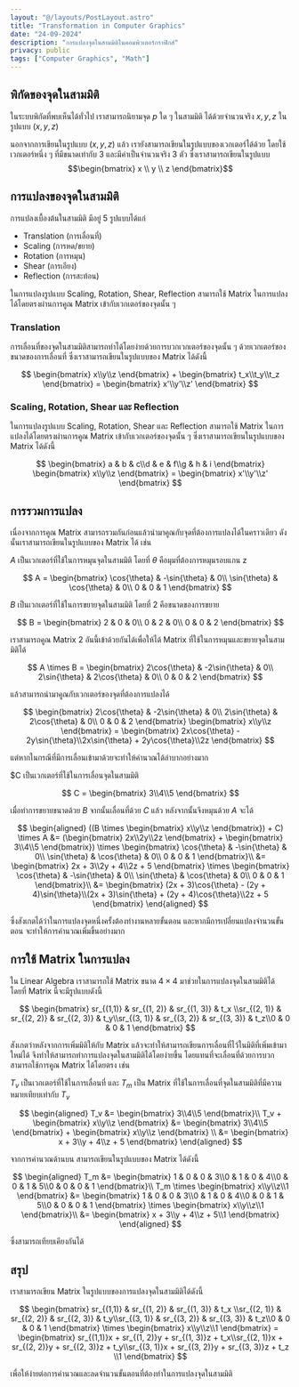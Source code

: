 ```yaml
---
layout: "@/layouts/PostLayout.astro"
title: "Transformation in Computer Graphics"
date: "24-09-2024"
description: "การแปลงจุดในสามมิติในคอมพิวเตอร์กราฟิกส์"
privacy: public
tags: ["Computer Graphics", "Math"]
---
```


## พิกัดของจุดในสามมิติ

ในระบบพิกัดที่พบเห็นได้ทั่วไป เราสามารถนิยามจุด $p$ ใด ๆ ในสามมิติ ได้ด้วยจำนวนจริง $x, y, z$ ในรูปแบบ $(x, y, z)$

นอกจากการเขียนในรูปแบบ $(x, y, z)$ แล้ว เรายังสามารถเขียนในรูปแบบของเวกเตอร์ได้ด้วย โดยใช้เวกเตอร์หนึ่ง ๆ ที่มีขนาดเท่ากับ 3 และมีค่าเป็นจำนวนจริง 3 ตัว ซึ่งเราสามารถเขียนในรูปแบบ$$\begin{bmatrix} x \\ y \\ z \end{bmatrix}$$

## การแปลงของจุดในสามมิติ

การแปลงเบื้องต้นในสามมิติ มีอยู่ 5 รูปแบบได้แก่

- Translation (การเลื่อนที่)
- Scaling (การหด/ขยาย)
- Rotation (การหมุน)
- Shear (การเอียง)
- Reflection (การสะท้อน)

ในการแปลงรูปแบบ Scaling, Rotation, Shear, Reflection สามารถใช้ Matrix ในการแปลงได้โดยตรงผ่านการคูณ Matrix เข้ากับเวกเตอร์ของจุดนั้น ๆ

### Translation

การเลื่อนที่ของจุดในสามมิติสามารถทำได้โดยง่ายด้วยการบวกเวกเตอร์ของจุดนั้น ๆ ด้วยเวกเตอร์ของขนาดของการเลื่อนที่ ซึ่งเราสามารถเขียนในรูปแบบของ Matrix ได้ดังนี้

$$
\begin{bmatrix} x\\y\\z \end{bmatrix} + \begin{bmatrix} t_x\\t_y\\t_z \end{bmatrix} = \begin{bmatrix} x'\\y'\\z' \end{bmatrix}
$$

### Scaling, Rotation, Shear และ Reflection

ในการแปลงรูปแบบ Scaling, Rotation, Shear และ Reflection สามารถใช้ Matrix ในการแปลงได้โดยตรงผ่านการคูณ Matrix เข้ากับเวกเตอร์ของจุดนั้น ๆ ซึ่งเราสามารถเขียนในรูปแบบของ Matrix ได้ดังนี้

$$
\begin{bmatrix} a & b & c\\d & e & f\\g & h & i \end{bmatrix} \begin{bmatrix} x\\y\\z \end{bmatrix} = \begin{bmatrix} x'\\y'\\z' \end{bmatrix}
$$

## การรวมการแปลง

เนื่องจากการคูณ Matrix สามารถรวมกันก่อนแล้วนำมาคูณกับจุดที่ต้องการแปลงได้ในคราวเดียว ดังนั้นเราสามารถเขียนในรูปแบบของ Matrix ได้ เช่น

$A$ เป็นเวกเตอร์ที่ใช้ในการหมุนจุดในสามมิติ โดยที่ $\theta$ คือมุมที่ต้องการหมุนรอบแกน z

$$
A = \begin{bmatrix} \cos{\theta} & -\sin{\theta} & 0\\ \sin{\theta} & \cos{\theta} & 0\\ 0 & 0 & 1 \end{bmatrix}
$$

$B$ เป็นเวกเตอร์ที่ใช้ในการขยายจุดในสามมิติ โดยที่ 2 คือขนาดของการขยาย

$$
B = \begin{bmatrix} 2 & 0 & 0\\ 0 & 2 & 0\\ 0 & 0 & 2 \end{bmatrix}
$$

เราสามารถคูณ Matrix 2 อันนี้เข้าด้วยกันได้เพื่อให้ได้ Matrix ที่ใช้ในการหมุนและขยายจุดในสามมิติได้

$$
A \times B = \begin{bmatrix} 2\cos{\theta} & -2\sin{\theta} & 0\\ 2\sin{\theta} & 2\cos{\theta} & 0\\ 0 & 0 & 2 \end{bmatrix}
$$

แล้วสามารถนำมาคูณกับเวกเตอร์ของจุดที่ต้องการแปลงได้

$$
\begin{bmatrix} 2\cos{\theta} & -2\sin{\theta} & 0\\ 2\sin{\theta} & 2\cos{\theta} & 0\\ 0 & 0 & 2 \end{bmatrix} \begin{bmatrix} x\\y\\z \end{bmatrix} = \begin{bmatrix} 2x\cos{\theta} - 2y\sin{\theta}\\2x\sin{\theta} + 2y\cos{\theta}\\2z \end{bmatrix}
$$

แต่หากในกรณีที่มีการเลื่อนเข้ามาด้วยจะทำให้คำนวณได้ลำบากอย่างมาก

$C เป็นเวกเตอร์ที่ใช้ในการเลื่อนจุดในสามมิติ

$$
C = \begin{bmatrix} 3\\4\\5 \end{bmatrix}
$$

เมื่อทำการขยายขนาดด้วย $B$ จากนั้นเลื่อนที่ด้วย $C$ แล้ว หลังจากนั้นจึงหมุนด้วย $A$ จะได้

$$
\begin{aligned}
  ((B \times \begin{bmatrix} x\\y\\z \end{bmatrix}) + C) \times A &= (\begin{bmatrix} 2x\\2y\\2z \end{bmatrix} + \begin{bmatrix} 3\\4\\5 \end{bmatrix}) \times \begin{bmatrix} \cos{\theta} & -\sin{\theta} & 0\\ \sin{\theta} & \cos{\theta} & 0\\ 0 & 0 & 1 \end{bmatrix}\\
  &= \begin{bmatrix} 2x + 3\\2y + 4\\2z + 5 \end{bmatrix} \times \begin{bmatrix} \cos{\theta} & -\sin{\theta} & 0\\ \sin{\theta} & \cos{\theta} & 0\\ 0 & 0 & 1 \end{bmatrix}\\
  &= \begin{bmatrix} (2x + 3)\cos{\theta} - (2y + 4)\sin{\theta}\\(2x + 3)\sin{\theta} + (2y + 4)\cos{\theta}\\2z + 5 \end{bmatrix}
\end{aligned}
$$

ซึ่งสังเกตได้ว่าในการแปลงจุดหนึ่งครั้งต้องทำงานหลายขั้นตอน และหากมีการเปลี่ยนแปลงจำนวนขั้นตอน จะทำให้การคำนวณเพิ่มขึ้นอย่างมาก

## การใช้ Matrix ในการแปลง

ใน Linear Algebra เราสามารถใช้ Matrix ขนาด $4 \times 4$ มาช่วยในการแปลงจุดในสามมิติได้ โดยที่ Matrix นี้จะมีรูปแบบดังนี้

$$
\begin{bmatrix} sr_{(1,1)} & sr_{(1, 2)} & sr_{(1, 3)} & t_x \\sr_{(2, 1)} & sr_{(2, 2)} & sr_{(2, 3)} & t_y\\sr_{(3, 1)} & sr_{(3, 2)} & sr_{(3, 3)} & t_z\\0 & 0 & 0 & 1 \end{bmatrix}
$$

สังเกตว่าหลังจากการเพิ่มมิติให้กับ Matrix แล้วจะทำให้สามารถเขียนการเลื่อนที่ไว้ในมิติที่เพิ่มเข้ามาใหม่ได้ จึงทำให้สามารถทำการแปลงจุดในสามมิติได้โดยง่ายขึ้น โดยแทนที่จะเลื่อนที่ด้วยการบวกสามารถใช้การคูณ Matrix ได้โดยตรง เช่น

$T_v$ เป็นเวกเตอร์ที่ใช้ในการเลื่อนที่ และ $T_m$ เป็น Matrix ที่ใช้ในการเลื่อนที่จุดในสามมิติที่มีความหมายเทียบเท่ากับ $T_v$

$$
\begin{aligned}
  T_v &= \begin{bmatrix} 3\\4\\5 \end{bmatrix}\\
  T_v + \begin{bmatrix} x\\y\\z \end{bmatrix} &= \begin{bmatrix} 3\\4\\5 \end{bmatrix} + \begin{bmatrix} x\\y\\z \end{bmatrix} \\
  &= \begin{bmatrix} x + 3\\y + 4\\z + 5 \end{bmatrix}
\end{aligned}
$$

จากการคำนวณด้านบน สามารถเขียนในรูปแบบของ Matrix ได้ดังนี้

$$
\begin{aligned}
  T_m &= \begin{bmatrix} 1 & 0 & 0 & 3\\0 & 1 & 0 & 4\\0 & 0 & 1 & 5\\0 & 0 & 0 & 1 \end{bmatrix}\\
  T_m \times \begin{bmatrix} x\\y\\z\\1 \end{bmatrix} &= \begin{bmatrix} 1 & 0 & 0 & 3\\0 & 1 & 0 & 4\\0 & 0 & 1 & 5\\0 & 0 & 0 & 1 \end{bmatrix} \times \begin{bmatrix} x\\y\\z\\1 \end{bmatrix}\\
  &= \begin{bmatrix} x + 3\\y + 4\\z + 5\\1 \end{bmatrix}
\end{aligned}
$$

ซึ่งสามารถเทียบเคียงกันได้

## สรุป

เราสามารถเขียน Matrix ในรูปแบบของการแปลงจุดในสามมิติได้ดังนี้

$$
\begin{bmatrix} sr_{(1,1)} & sr_{(1, 2)} & sr_{(1, 3)} & t_x \\sr_{(2, 1)} & sr_{(2, 2)} & sr_{(2, 3)} & t_y\\sr_{(3, 1)} & sr_{(3, 2)} & sr_{(3, 3)} & t_z\\0 & 0 & 0 & 1 \end{bmatrix} \times \begin{bmatrix} x\\y\\z\\1 \end{bmatrix} =
\begin{bmatrix} sr_{(1,1)}x + sr_{(1, 2)}y + sr_{(1, 3)}z + t_x\\sr_{(2, 1)}x + sr_{(2, 2)}y + sr_{(2, 3)}z + t_y\\sr_{(3, 1)}x + sr_{(3, 2)}y + sr_{(3, 3)}z + t_z \\1 \end{bmatrix}
$$

เพื่อให้ง่ายต่อการคำนวณและลดจำนวนขั้นตอนที่ต้องทำในการแปลงจุดในสามมิติ
